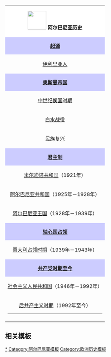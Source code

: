 {|style="margin-left:1em; border:1px solid #000000; background-color:#f2f2f2; padding:2px; float:right; clear:right; font-size:85%;" 
| colspan="4" rowspan="1" style="text-align: center; background-color: #ffffff;" |[[File:Coat of arms of Albania.svg|60px|]] 
'''[[阿尔巴尼亚历史]]'''
|-
| style="padding: 0 5px; background: #ccf;text-align: center;" |'''[[阿尔巴尼亚人的起源|起源]]'''
|-
|style="text-align: center;" | [[伊利里亚人]]
|-
|style="padding: 0 5px; background: #ccf;text-align: center;" | '''[[阿尔巴尼亚奥斯曼统治时期|奥斯曼帝国]]'''
|-
|style="text-align: center;" | [[中世纪的阿尔巴尼亚|中世纪侯国时期]]
|-
|style="text-align: center;" | [[白水战役]]
|-
|style="text-align: center;" | [[民族觉醒和阿尔巴尼亚的诞生|民族复兴]]
|-
|style="padding: 0 5px; background: #ccf;text-align: center;" | '''[[阿尔巴尼亚历史 (1919－1939)|君主制]]'''
|-
|style="text-align: center;" | [[米尔迪塔共和国]]（1921年）
|-
|style="text-align: center;" | [[阿尔巴尼亚共和国 (1925－1928)|阿尔巴尼亚共和国]]（1925年－1928年）
|-
|style="text-align: center;" | [[阿尔巴尼亚王国]]（1928年－1939年）
|-
|style="padding: 0 5px; background: #ccf;text-align: center;" |'''[[阿尔巴尼亚二战军事史|轴心国占领]]'''
|-
|style="text-align: center;" | [[阿尔巴尼亚意占时期|意大利占领时期]]（1939年－1943年）
|-
|style="padding: 0 5px; background: #ccf;text-align: center;" |'''[[阿尔巴尼亚共产党时期历史|共产党时期至今]]'''
|-
|style="text-align: center;" | [[阿尔巴尼亚社会主义人民共和国|社会主义人民共和国]]（1946年－1992年）
|-
|style="text-align: center;" | [[阿尔巴尼亚|后共产主义时期]]（1992年至今）

----
|-
|style="font-size:80%; text-align:center;"| {{Tnavbar|Histalbania}}
|}
<noinclude>
{{clear}}

== 相关模板 ==
{{欧洲各国历史模板}}

[[Category:阿尔巴尼亚历史|*]]
[[Category:阿尔巴尼亚模板]]
[[Category:欧洲历史模板]]
</noinclude>
